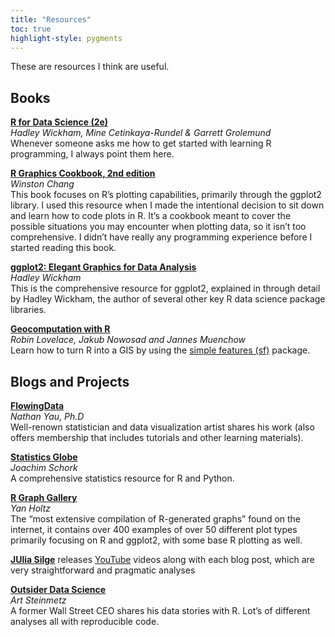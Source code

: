 ```yaml
---
title: "Resources"
toc: true
highlight-style: pygments
---
```


These are resources I think are useful.

## Books

[**R for Data Science (2e)**](https://r4ds.hadley.nz/)\
*Hadley Wickham, Mine Cetinkaya-Rundel & Garrett Grolemund*\
Whenever someone asks me how to get started with learning R programming, I always point them here.

[**R Graphics Cookbook, 2nd edition**](https://r-graphics.org/)\
*Winston Chang*\
This book focuses on R's plotting capabilities, primarily through the ggplot2 library. I used this resource when I made the intentional decision to sit down and learn how to code plots in R. It's a cookbook meant to cover the possible situations you may encounter when plotting data, so it isn't too comprehensive. I didn't have really any programming experience before I started reading this book.

[**ggplot2: Elegant Graphics for Data Analysis**](https://ggplot2-book.org/)\
*Hadley Wickham*\
This is the comprehensive resource for ggplot2, explained in through detail by Hadley Wickham, the author of several other key R data science package libraries.

[**Geocomputation with R**](https://r.geocompx.org/)\
*Robin Lovelace, Jakub Nowosad and Jannes Muenchow*\
Learn how to turn R into a GIS by using the [simple features (sf)](https://r-spatial.github.io/sf/) package.

## Blogs and Projects

[**FlowingData**](https://flowingdata.com/)\
*Nathan Yau, Ph.D*\
Well-renown statistician and data visualization artist shares his work (also offers membership that includes tutorials and other learning materials).

[**Statistics Globe**](https://statisticsglobe.com/)\
*Joachim Schork*\
A comprehensive statistics resource for R and Python.

[**R Graph Gallery**](https://r-graph-gallery.com/)\
*Yan Holtz*\
The "most extensive compilation of R-generated graphs" found on the internet, it contains over 400 examples of over 50 different plot types primarily focusing on R and ggplot2, with some base R plotting as well.

[**JUlia Silge**](https://juliasilge.com/blog/) releases [YouTube](https://www.youtube.com/channel/UCTTBgWyJl2HrrhQOOc710kA) videos along with each blog post, which are very straightforward and pragmatic analyses

[**Outsider Data Science**](https://outsiderdata.blog/)\
*Art Steinmetz*\
A former Wall Street CEO shares his data stories with R. Lot's of different analyses all with reproducible code.





